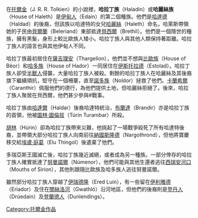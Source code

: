 在[[托爾金|托爾金]]（J. R. R. Tolkien）的小說裡，'''哈拉丁族'''（Haladin）或'''哈麗絲族'''（House of Haleth）是[[伊甸人|伊甸人]]（Edain）的第二個種族。他們是[[哈達德|哈達德]]（Haldad）的後裔，但該族以哈達特的女兒[[哈麗絲|哈麗絲]]（Haleth）命名，哈萊斯帶領她的子民由[[貝爾蘭|貝爾蘭]]（Beleriand）東部抵達[[貝西爾|貝西爾]]（Brethil）。他們是一個隱世的種族，擁有黑髮，身形上較比歐族人矮小。哈拉丁族人與其他人類保持著距離。哈拉丁族人的語言也與其他伊甸人不同。

哈拉丁族最初居住在[[薩吉理安|薩吉理安]]（Thargelion），他們並不想與[[比歐族|比歐族]]（House of Bëor）和[[哈多族|哈多族]]（House of Hador）一同居住在[[伊斯托拉德|伊斯托拉德]]（Estolad）。哈拉丁族人卻受[[半獸人|半獸人]]侵襲，大量哈拉丁族人被殺。剩餘的哈拉丁族人在哈麗絲及其後裔旗下繼續頑抗，堅守在一個柵寨，直至[[諾多族|諾多族]]（Noldor）拯救了他們。[[卡蘭希爾|卡蘭希爾]]（Caranthir）佩服他們的德行，為他們提供土地，但哈麗絲拒絕了。後來，哈拉丁族人聚居在貝西爾，他們甚少參與#戰事。


哈拉丁族由[[哈達爾|哈達爾]]（Haldar）後裔哈達特統治，[[布蘭達|布蘭達]]（Brandir）亦是哈拉丁族的首領，他被[[圖林·圖倫拔|圖林·圖倫拔]]（Túrin Turambar）所殺。

[[胡林|胡林]]（Húrin）卻為哈拉丁族帶來災難，他挑起了一場戰爭殺死了所有哈達特後裔，並帶領大部分哈拉丁族人向南前往[[納國斯隆德|納國斯隆德]]（Nargothrond），但他將寶慶移交給[[埃盧·庭葛|埃盧·庭葛]]（Elu Thingol）後遺棄了他們。

多瑞亞斯王國滅亡後，哈拉丁族幾近滅絕，或者成為另一種族。一部分倖存的哈拉丁族人確實抵達了[[努曼諾爾|努曼諾爾]]（Númenor），他們可能與其他生還者逃往[[西瑞安河口|西瑞安河口]]（Mouths of Sirion），其他則跟隨比歐族及哈多族人逃往努曼諾爾。

雖然部分哈拉丁族人穿越了[[伊瑞德隆|伊瑞德隆]]（Ered Luin），有一些留在[[伊利雅德|伊利雅德]]（Eriador）及住在[[關絲洛河|關絲洛河]]（Gwathló）沿河地區，但他們的後裔則是[[登丹人|登丹人]]（Drúedain）及[[登蘭德人|登蘭德人]]（Dunlendings）。

[[Category:托爾金作品|Category:托爾金作品]]